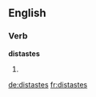 ==English==

===Verb===
'''distastes'''

# {{third-person singular of|distaste}}

[[de:distastes]]
[[fr:distastes]]